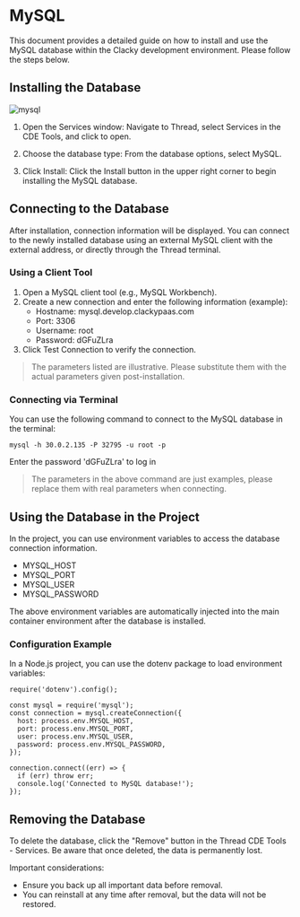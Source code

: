 # MySQL

This document provides a detailed guide on how to install and use the MySQL database within the Clacky development environment. Please follow the steps below.

## Installing the Database

![mysql](public/assets/mysql.png)

1. Open the Services window: Navigate to Thread, select Services in the CDE Tools, and click to open.

2. Choose the database type: From the database options, select MySQL.

3. Click Install: Click the Install button in the upper right corner to begin installing the MySQL database.

## Connecting to the Database

After installation, connection information will be displayed. You can connect to the newly installed database using an external MySQL client with the external address, or directly through the Thread terminal.

### Using a Client Tool

1. Open a MySQL client tool (e.g., MySQL Workbench).
2. Create a new connection and enter the following information (example):
   - Hostname: mysql.develop.clackypaas.com
   - Port: 3306
   - Username: root
   - Password: dGFuZLra
3. Click Test Connection to verify the connection.

> The parameters listed are illustrative. Please substitute them with the actual parameters given post-installation.

### Connecting via Terminal

You can use the following command to connect to the MySQL database in the terminal:
```
mysql -h 30.0.2.135 -P 32795 -u root -p
```
Enter the password 'dGFuZLra' to log in

> The parameters in the above command are just examples, please replace them with real parameters when connecting.

## Using the Database in the Project

In the project, you can use environment variables to access the database connection information.

- MYSQL_HOST
- MYSQL_PORT
- MYSQL_USER
- MYSQL_PASSWORD

The above environment variables are automatically injected into the main container environment after the database is installed.

### Configuration Example

In a Node.js project, you can use the dotenv package to load environment variables:

```
require('dotenv').config();

const mysql = require('mysql');
const connection = mysql.createConnection({
  host: process.env.MYSQL_HOST,
  port: process.env.MYSQL_PORT,
  user: process.env.MYSQL_USER,
  password: process.env.MYSQL_PASSWORD,
});

connection.connect((err) => {
  if (err) throw err;
  console.log('Connected to MySQL database!');
});
```

## Removing the Database

To delete the database, click the "Remove" button in the Thread CDE Tools - Services. Be aware that once deleted, the data is permanently lost.

Important considerations:
- Ensure you back up all important data before removal.
- You can reinstall at any time after removal, but the data will not be restored.
